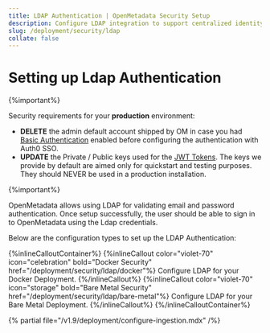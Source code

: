 ```yaml
---
title: LDAP Authentication | OpenMetadata Security Setup
description: Configure LDAP integration to support centralized identity management using directory-based authentication systems.
slug: /deployment/security/ldap
collate: false
---
```


# Setting up Ldap Authentication
{%important%}

Security requirements for your **production** environment:
- **DELETE** the admin default account shipped by OM in case you had [Basic Authentication](/deployment/security/basic-auth)
  enabled before configuring the authentication with Auth0 SSO.
- **UPDATE** the Private / Public keys used for the [JWT Tokens](/deployment/security/enable-jwt-tokens). The keys we provide
  by default are aimed only for quickstart and testing purposes. They should NEVER be used in a production installation.

{%important%}

OpenMetadata allows using LDAP for validating email and password authentication.
Once setup successfully, the user should be able to sign in to OpenMetadata using the Ldap credentials.

Below are the configuration types to set up the LDAP Authentication:

{%inlineCalloutContainer%}
  {%inlineCallout
    color="violet-70"
    icon="celebration"
    bold="Docker Security"
    href="/deployment/security/ldap/docker"%}
    Configure LDAP for your Docker Deployment.
  {%/inlineCallout%}
  {%inlineCallout
    color="violet-70"
    icon="storage"
    bold="Bare Metal Security"
    href="/deployment/security/ldap/bare-metal"%}
    Configure LDAP for your Bare Metal Deployment.
  {%/inlineCallout%}
{%/inlineCalloutContainer%}

{% partial file="/v1.9/deployment/configure-ingestion.mdx" /%}
